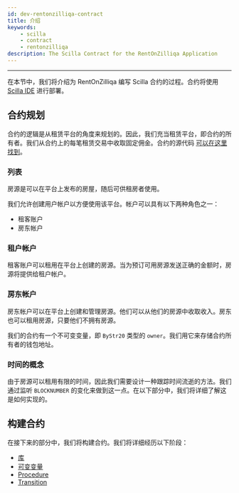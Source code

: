 ```yaml
---
id: dev-rentonzilliqa-contract
title: 介绍
keywords:
    - scilla
    - contract
    - rentonzilliqa
description: The Scilla Contract for the RentOnZilliqa Application
---
```


---

在本节中，我们将介绍为 RentOnZilliqa 编写 Scilla 合约的过程。合约将使用 [Scilla IDE](https://ide.zilliqa.com) 进行部署。

## 合约规划

合约的逻辑是从租赁平台的角度来规划的。因此，我们充当租赁平台，即合约的所有者。我们从合约上的每笔租赁交易中收取固定佣金。合约的源代码 [可以在这里找到](https://github.com/Quinence/zilliqa-fullstack-app-rentOnZilliqa/blob/main/src/scilla/RentOnZilliqa.scilla)。

### 列表

房源是可以在平台上发布的房屋，随后可供租房者使用。

我们允许创建用户帐户以方便使用该平台。帐户可以具有以下两种角色之一：

- 租客账户
- 房东帐户

### 租户帐户

租客账户可以租用在平台上创建的房源。当为预订可用房源发送正确的金额时，房源将提供给租户帐户。

### 房东帐户

房东帐户可以在平台上创建和管理房源。他们可以从他们的房源中收取收入。房东也可以租用房源，只要他们不拥有房源。

我们的合约有一个不可变变量，即 `ByStr20` 类型的 `owner`。我们用它来存储合约所有者的钱包地址。

### 时间的概念

由于房源可以租用有限的时间，因此我们需要设计一种跟踪时间流逝的方法。我们通过监听 `BLOCKNUMBER` 的变化来做到这一点。在以下部分中，我们将详细了解这是如何实现的。

## 构建合约

在接下来的部分中，我们将构建合约。我们将详细经历以下阶段：

- [库](dev-rentonzilliqa-library.md)
- [可变变量](dev-rentonzilliqa-mutable-variables.md)
- [Procedure](dev-rentonzilliqa-procedures.md)
- [Transition](dev-rentonzilliqa-transitions.md)
